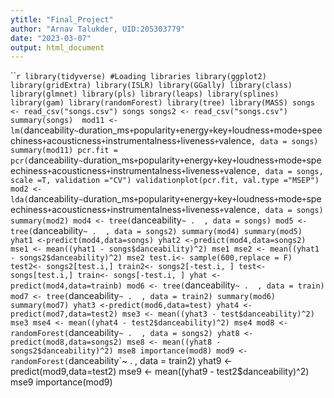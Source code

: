 ```yaml
---
ytitle: "Final_Project"
author: "Arnav Talukder, UID:205303779"
date: "2023-03-07"
output: html_document
---
```


```r
library(tidyverse) #Loading libraries
library(ggplot2)
library(gridExtra)
library(ISLR)
library(GGally)
library(class)
library(glmnet)
library(pls)
library(leaps)
library(splines)
library(gam)
library(randomForest)
library(tree)
library(MASS)
songs <- read_csv("songs.csv")
songs
songs2 <- read_csv("songs.csv") 
summary(songs) 
mod11 <- lm(`danceability`~`duration_ms`+`popularity`+ `energy`+ `key` + `loudness` + `mode` + `speechiness`+ `acousticness`+    `instrumentalness` + `liveness` + `valence` , data = songs)
summary(mod11)
pcr.fit = pcr(`danceability`~`duration_ms`+`popularity`+ `energy`+ `key` + `loudness` + `mode` + `speechiness`+ `acousticness`+    `instrumentalness` + `liveness` + `valence` , data = songs, scale =T, validation ="CV")
validationplot(pcr.fit, val.type ="MSEP")
mod2 <- lda(`danceability`~`duration_ms`+`popularity`+ `energy`+ `key` + `loudness` + `mode` + `speechiness`+ `acousticness`+    `instrumentalness` + `liveness` + `valence` , data = songs)
summary(mod2)
mod4 <- tree(`danceability`~ .  , data = songs)
mod5 <- tree(`danceability`~ .  , data = songs2)
summary(mod4)
summary(mod5)
yhat1 <-predict(mod4,data=songs)
yhat2 <-predict(mod4,data=songs2)
mse1 <- mean((yhat1 - songs$danceability)^2)
mse1
mse2 <- mean((yhat1 - songs2$danceability)^2)
mse2
test.i<- sample(600,replace = F)
test2<- songs2[test.i,]
train2<- songs2[-test.i, ]
test<- songs[test.i,]
train<- songs[-test.i, ]
yhat <-predict(mod4,data=trainb)
mod6 <- tree(`danceability`~ .  , data = train)
mod7 <- tree(`danceability`~ .  , data = train2)
summary(mod6)
summary(mod7)
yhat3 <-predict(mod6,data=test)
yhat4 <-predict(mod7,data=test2)
mse3 <- mean((yhat3 - test$danceability)^2)
mse3
mse4 <- mean((yhat4 - test2$danceability)^2)
mse4
mod8 <- randomForest(`danceability`~ .  , data = songs2)
yhat8 <-predict(mod8,data=songs2)
mse8 <- mean((yhat8 - songs2$danceability)^2)
mse8
importance(mod8)
mod9 <- randomForest(`danceability`~ .  , data = train2)
yhat9 <-predict(mod9,data=test2)
mse9 <- mean((yhat9 - test2$danceability)^2)
mse9
importance(mod9)


